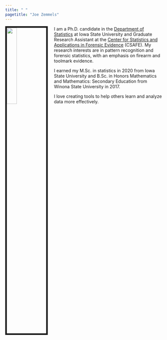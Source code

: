 ```yaml
---
title: " "
pagetitle: "Joe Zemmels"
---
```


<link rel="stylesheet" href="styles.css" type="text/css">
<link rel="stylesheet" href="academicicons/css/academicicons.min.css"/>

<img src="images/exteriorHeadshot_cropped.jpg" style="width:25%; border:5px solid; margin-right: 20px" align="left">

I am a Ph.D. candidate in the [Department of Statistics](https://www.stat.iastate.edu/) at Iowa State University and Graduate Research Assistant at the [Center for Statistics and Applications in Forensic Evidence](https://www.forensicstats.org/) (CSAFE).
My research interests are in pattern recognition and forensic statistics, with an emphasis on firearm and toolmark evidence.

I earned my M.Sc. in statistics in 2020 from Iowa State University and B.Sc. in Honors Mathematics and Mathematics: Secondary Education from Winona State University in 2017.

I love creating tools to help others learn and analyze data more effectively.
 
